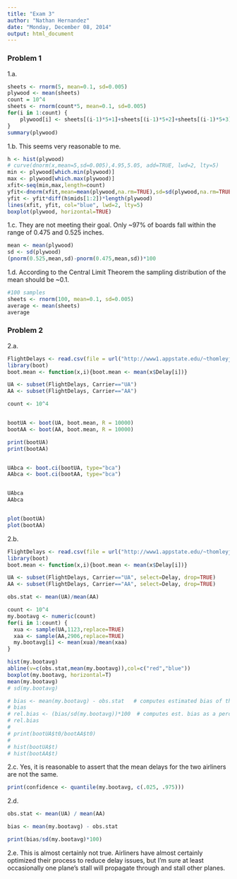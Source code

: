 ---
title: "Exam 3"
author: "Nathan Hernandez"
date: "Monday, December 08, 2014"
output: html_document
---

### Problem 1

1.a.  
```{r, echo=FALSE}
sheets <- rnorm(5, mean=0.1, sd=0.005)
plywood <- mean(sheets)
count = 10^4
sheets <- rnorm(count*5, mean=0.1, sd=0.005)
for(i in 1:count) {
    plywood[i] <- sheets[(i-1)*5+1]+sheets[(i-1)*5+2]+sheets[(i-1)*5+3]+sheets[(i-1)*5+4]+sheets[(i-1)*5+5]
}
summary(plywood)
```
  
1.b. This seems very reasonable to me.  
```{r, echo=FALSE}

h <- hist(plywood)
# curve(dnorm(x,mean=5,sd=0.005),4.95,5.05, add=TRUE, lwd=2, lty=5)
min <- plywood[which.min(plywood)]
max <- plywood[which.max(plywood)]
xfit<-seq(min,max,length=count) 
yfit<-dnorm(xfit,mean=mean(plywood,na.rm=TRUE),sd=sd(plywood,na.rm=TRUE)) 
yfit <- yfit*diff(h$mids[1:2])*length(plywood)
lines(xfit, yfit, col="blue", lwd=2, lty=5)
boxplot(plywood, horizontal=TRUE)
```

1.c. They are not meeting their goal. Only ~97% of boards fall within the range of 0.475 and 0.525 inches.
```{r,echo=FALSE}
mean <- mean(plywood)
sd <- sd(plywood)
(pnorm(0.525,mean,sd)-pnorm(0.475,mean,sd))*100
``` 

1.d. According to the Central Limit Theorem the sampling distribution of the mean should be ~0.1.
```{r,echo=FALSE}
#100 samples
sheets <- rnorm(100, mean=0.1, sd=0.005)
average <- mean(sheets)
average
```

### Problem 2

2.a.  
```{r, echo=FALSE}
FlightDelays <- read.csv(file = url("http://www1.appstate.edu/~thomleyje/data-files/FlightDelays.csv"))
library(boot)
boot.mean <- function(x,i){boot.mean <- mean(x$Delay[i])}

UA <- subset(FlightDelays, Carrier=="UA")
AA <- subset(FlightDelays, Carrier=="AA")

count <- 10^4


bootUA <- boot(UA, boot.mean, R = 10000)
bootAA <- boot(AA, boot.mean, R = 10000)

print(bootUA)
print(bootAA)


UAbca <- boot.ci(bootUA, type="bca")
AAbca <- boot.ci(bootAA, type="bca")


UAbca
AAbca


plot(bootUA)
plot(bootAA)
```

2.b.  
```{r,echo=FALSE}

FlightDelays <- read.csv(file = url("http://www1.appstate.edu/~thomleyje/data-files/FlightDelays.csv"))
library(boot)
boot.mean <- function(x,i){boot.mean <- mean(x$Delay[i])}

UA <- subset(FlightDelays, Carrier=="UA", select=Delay, drop=TRUE)
AA <- subset(FlightDelays, Carrier=="AA", select=Delay, drop=TRUE)

obs.stat <- mean(UA)/mean(AA)

count <- 10^4
my.bootavg <- numeric(count)
for(i in 1:count) {
  xua <- sample(UA,1123,replace=TRUE)
  xaa <- sample(AA,2906,replace=TRUE)
  my.bootavg[i] <- mean(xua)/mean(xaa)
}

hist(my.bootavg)
abline(v=c(obs.stat,mean(my.bootavg)),col=c("red","blue"))
boxplot(my.bootavg, horizontal=T)
mean(my.bootavg)
# sd(my.bootavg)

# bias <- mean(my.bootavg) - obs.stat   # computes estimated bias of the estimator
# bias                                
# rel.bias <- (bias/sd(my.bootavg))*100  # computes est. bias as a percentage of SE
# rel.bias
# 
# print(bootUA$t0/bootAA$t0)
# 
# hist(bootUA$t)
# hist(bootAA$t)

```


2.c. Yes, it is reasonable to assert that the mean delays for the two airliners are not the same.  
```{r, echo=FALSE}
print(confidence <- quantile(my.bootavg, c(.025, .975)))
```


2.d.  
```{r,echo=FALSE}
obs.stat <- mean(UA) / mean(AA)

bias <- mean(my.bootavg) - obs.stat

print(bias/sd(my.bootavg)*100)
```

2.e. This is almost certainly not true. Airliners have almost certainly optimized their process to reduce delay issues, but I'm sure at least occasionally one plane's stall will propagate through and stall other planes.













